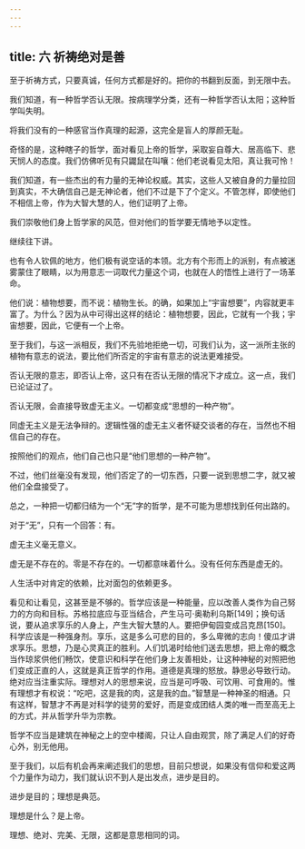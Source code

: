 ```yaml
---
---
---
```

title: 六 祈祷绝对是善
---




至于祈祷方式，只要真诚，任何方式都是好的。把你的书翻到反面，到无限中去。

我们知道，有一种哲学否认无限。按病理学分类，还有一种哲学否认太阳；这种哲学叫失明。

将我们没有的一种感官当作真理的起源，这完全是盲人的厚颜无耻。

奇怪的是，这种瞎子的哲学，面对看见上帝的哲学，采取妄自尊大、居高临下、悲天悯人的态度。我们仿佛听见有只鼹鼠在叫嚷：他们老说看见太阳，真让我可怜！

我们知道，有一些杰出的有力量的无神论权威。其实，这些人又被自身的力量拉回到真实，不大确信自己是无神论者，他们不过是下了个定义。不管怎样，即使他们不相信上帝，作为大智大慧的人，他们证明了上帝。

我们崇敬他们身上哲学家的风范，但对他们的哲学要无情地予以定性。

继续往下讲。

也有令人钦佩的地方，他们极有说空话的本领。北方有个形而上的派别，有点被迷雾蒙住了眼睛，以为用意志一词取代力量这个词，也就在人的悟性上进行了一场革命。

他们说：植物想要，而不说：植物生长。的确，如果加上“宇宙想要”，内容就更丰富了。为什么？因为从中可得出这样的结论：植物想要，因此，它就有一个我；宇宙想要，因此，它便有一个上帝。

至于我们，与这一派相反，我们不先验地拒绝一切，可我们认为，这一派所主张的植物有意志的说法，要比他们所否定的宇宙有意志的说法更难接受。

否认无限的意志，即否认上帝，这只有在否认无限的情况下才成立。这一点，我们已论证过了。

否认无限，会直接导致虚无主义。一切都变成“思想的一种产物”。

同虚无主义是无法争辩的。逻辑性强的虚无主义者怀疑交谈者的存在，当然也不相信自己的存在。

按照他们的观点，他们自己也只是“他们思想的一种产物”。

不过，他们丝毫没有发现，他们否定了的一切东西，只要一说到思想二字，就又被他们全盘接受了。

总之，一种把一切都归结为一个“无”字的哲学，是不可能为思想找到任何出路的。

对于“无”，只有一个回答：有。

虚无主义毫无意义。

虚无是不存在的。零是不存在的。一切都意味着什么。没有任何东西是虚无的。

人生活中对肯定的依赖，比对面包的依赖更多。

看见和让看见，这甚至是不够的。哲学应该是一种能量，应以改善人类作为自己努力的方向和目标。苏格拉底应与亚当结合，产生马可·奥勒利乌斯[149]；换句话说，要从追求享乐的人身上，产生大智大慧的人。要把伊甸园变成吕克昂[150]。科学应该是一种强身剂。享乐，这是多么可悲的目的，多么卑微的志向！傻瓜才讲求享乐。思想，乃是心灵真正的胜利。人们饥渴时给他们送去思想，把上帝的概念当作琼浆供他们畅饮，使意识和科学在他们身上友善相处，让这种神秘的对照把他们变成正直的人，这就是真正哲学的作用。道德是真理的怒放。静思必导致行动。绝对应当注重实际。理想对人的思想来说，应当是可呼吸、可饮用、可食用的。惟有理想才有权说：“吃吧，这是我的肉，这是我的血。”智慧是一种神圣的相通。只有这样，智慧才不再是对科学的徒劳的爱好，而是变成团结人类的唯一而至高无上的方式，并从哲学升华为宗教。

哲学不应当是建筑在神秘之上的空中楼阁，只让人自由观赏，除了满足人们的好奇心外，别无他用。

至于我们，以后有机会再来阐述我们的思想，目前只想说，如果没有信仰和爱这两个力量作为动力，我们就认识不到人是出发点，进步是目的。

进步是目的；理想是典范。

理想是什么？是上帝。

理想、绝对、完美、无限，这都是意思相同的词。